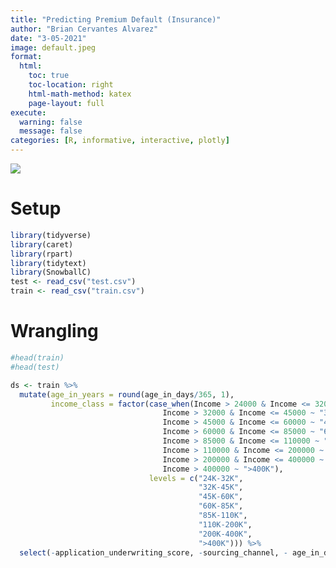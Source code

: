 ```yaml
---
title: "Predicting Premium Default (Insurance)"
author: "Brian Cervantes Alvarez"
date: "3-05-2021"
image: default.jpeg
format:
  html:
    toc: true
    toc-location: right
    html-math-method: katex
    page-layout: full
execute: 
  warning: false
  message: false
categories: [R, informative, interactive, plotly]
---
```


![](default.jpeg)

# Setup

```r
library(tidyverse)
library(caret)
library(rpart)
library(tidytext)
library(SnowballC)
test <- read_csv("test.csv")
train <- read_csv("train.csv")
```

# Wrangling

```r

#head(train)
#head(test)

ds <- train %>%
  mutate(age_in_years = round(age_in_days/365, 1),
         income_class = factor(case_when(Income > 24000 & Income <= 32000 ~ "24K-32K",
                                  Income > 32000 & Income <= 45000 ~ "32K-45K",
                                  Income > 45000 & Income <= 60000 ~ "45K-60K",
                                  Income > 60000 & Income <= 85000 ~ "60K-85K",
                                  Income > 85000 & Income <= 110000 ~ "85K-110K",
                                  Income > 110000 & Income <= 200000 ~ "110K-200K",
                                  Income > 200000 & Income <= 400000 ~ "200K-400K",
                                  Income > 400000 ~ ">400K"), 
                               levels = c("24K-32K",
                                          "32K-45K",
                                          "45K-60K",
                                          "60K-85K",
                                          "85K-110K",
                                          "110K-200K",
                                          "200K-400K",
                                          ">400K"))) %>%
  select(-application_underwriting_score, -sourcing_channel, - age_in_days)


```
